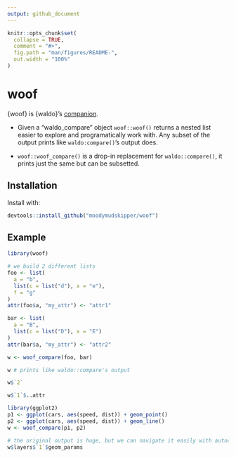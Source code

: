 ```yaml
---
output: github_document
---
```


<!-- README.md is generated from README.Rmd. Please edit that file -->

```r
knitr::opts_chunk$set(
  collapse = TRUE,
  comment = "#>",
  fig.path = "man/figures/README-",
  out.width = "100%"
)
```

# woof

{woof} is {waldo}'s [companion](https://waldo.fandom.com/wiki/Woof). 

* Given a "waldo_compare" object `woof::woof()` returns
a nested list easier to explore and programatically work with. Any subset
of the output prints like `waldo:compare()`'s output does. 

* `woof::woof_compare()` is a drop-in replacement for `waldo::compare()`, it prints
just the same but can be subsetted.

## Installation

Install with:

``` r
devtools::install_github("moodymudskipper/woof")
```

## Example

```r
library(woof)

# we build 2 different lists
foo <- list(
  a = "b",
  list(c = list("d"), x = "e"),
  f = "g"
)
attr(foo$a, "my_attr") <- "attr1"

bar <- list(
  a = "B",
  list(c = list("D"), x = "E")
)
attr(bar$a, "my_attr") <- "attr2"

w <- woof_compare(foo, bar)

w # prints like waldo::compare's output

w$`2`

w$`1`$..attr

library(ggplot2)
p1 <- ggplot(cars, aes(speed, dist)) + geom_point()
p2 <- ggplot(cars, aes(speed, dist)) + geom_line()
w <- woof_compare(p1, p2)

# the original output is huge, but we can navigate it easily with autocomplete
w$layers$`1`$geom_params
```
